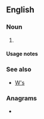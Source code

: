 {{also|ws|WS|Ws|ws.|.ws|W's}}
==English==

===Noun===
{{head|en|noun form}}

# {{plural of|w|lang=en}}

====Usage notes====
{{U:en:plurals of letters}}

===See also===
* [[W's]]

===Anagrams===
* {{anagrams|en|a=sw|S&W|SW|Sw.|sw.}}
